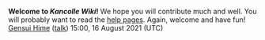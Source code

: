 '''Welcome to ''Kancolle Wiki''!'''
We hope you will contribute much and well.
You will probably want to read the [https://www.mediawiki.org/wiki/Special:MyLanguage/Help:Contents help pages].
Again, welcome and have fun! [[User:Gensui Hime|Gensui Hime]] ([[User talk:Gensui Hime|talk]]) 15:00, 16 August 2021 (UTC)